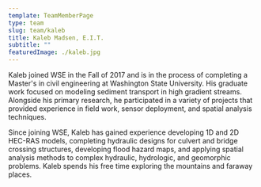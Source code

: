 ```yaml
---
template: TeamMemberPage
type: team
slug: team/kaleb
title: Kaleb Madsen, E.I.T.
subtitle: ""
featuredImage: ./kaleb.jpg
---
```

Kaleb joined WSE in the Fall of 2017 and is in the process of completing a Master's in civil engineering at Washington State University. His graduate work focused on modeling sediment transport in high gradient streams. Alongside his primary research, he participated in a variety of projects that provided experience in field work, sensor deployment, and spatial analysis techniques.

Since joining WSE, Kaleb has gained experience developing 1D and 2D HEC-RAS models, completing hydraulic designs for culvert and bridge crossing structures, developing flood hazard maps, and applying spatial analysis methods to complex hydraulic, hydrologic, and geomorphic problems. Kaleb spends his free time exploring the mountains and faraway places.